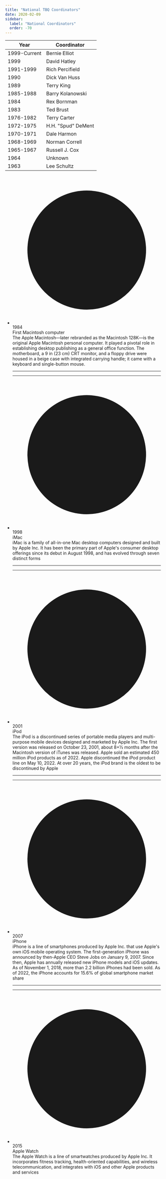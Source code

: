 ```yaml
---
title: "National TBQ Coordinators"
date: 2020-02-09
sidebar:
  label: "National Coordinators"
  order: -70
---
```


| Year         | Coordinator        |
| ------------ | ------------------ |
| 1999-Current | Bernie Elliot      |
| 1999         | David Hatley       |
| 1991-1999    | Rich Percifield    |
| 1990         | Dick Van Huss      |
| 1989         | Terry King         |
| 1985-1988    | Barry Kolanowski   |
| 1984         | Rex Bornman        |
| 1983         | Ted Brust          |
| 1976-1982    | Terry Carter       |
| 1972-1975    | H.H. "Spud" DeMent |
| 1970-1971    | Dale Harmon        |
| 1968-1969    | Norman Correll     |
| 1965-1967    | Russell J. Cox     |
| 1964         | Unknown            |
| 1963         | Lee Schultz        |


<ul className="timeline timeline-snap-icon max-md:timeline-compact timeline-vertical">
  <li>
    <div className="timeline-middle">
      <svg
        xmlns="http://www.w3.org/2000/svg"
        viewBox="0 0 20 20"
        fill="currentColor"
        className="h-5 w-5"
      >
        <path
          fillRule="evenodd"
          d="M10 18a8 8 0 100-16 8 8 0 000 16zm3.857-9.809a.75.75 0 00-1.214-.882l-3.483 4.79-1.88-1.88a.75.75 0 10-1.06 1.061l2.5 2.5a.75.75 0 001.137-.089l4-5.5z"
          clipRule="evenodd"
        />
      </svg>
    </div>
    <div className="timeline-start mb-10 md:text-end">
      <time className="font-mono italic">1984</time>
      <div className="text-lg font-black">First Macintosh computer</div>
      The Apple Macintosh—later rebranded as the Macintosh 128K—is the original Apple Macintosh
      personal computer. It played a pivotal role in establishing desktop publishing as a general
      office function. The motherboard, a 9 in (23 cm) CRT monitor, and a floppy drive were housed
      in a beige case with integrated carrying handle; it came with a keyboard and single-button
      mouse.
    </div>
    <hr />
  </li>
  <li>
    <hr />
    <div className="timeline-middle">
      <svg
        xmlns="http://www.w3.org/2000/svg"
        viewBox="0 0 20 20"
        fill="currentColor"
        className="h-5 w-5"
      >
        <path
          fillRule="evenodd"
          d="M10 18a8 8 0 100-16 8 8 0 000 16zm3.857-9.809a.75.75 0 00-1.214-.882l-3.483 4.79-1.88-1.88a.75.75 0 10-1.06 1.061l2.5 2.5a.75.75 0 001.137-.089l4-5.5z"
          clipRule="evenodd"
        />
      </svg>
    </div>
    <div className="timeline-end md:mb-10">
      <time className="font-mono italic">1998</time>
      <div className="text-lg font-black">iMac</div>
      iMac is a family of all-in-one Mac desktop computers designed and built by Apple Inc. It has
      been the primary part of Apple's consumer desktop offerings since its debut in August 1998,
      and has evolved through seven distinct forms
    </div>
    <hr />
  </li>
  <li>
    <hr />
    <div className="timeline-middle">
      <svg
        xmlns="http://www.w3.org/2000/svg"
        viewBox="0 0 20 20"
        fill="currentColor"
        className="h-5 w-5"
      >
        <path
          fillRule="evenodd"
          d="M10 18a8 8 0 100-16 8 8 0 000 16zm3.857-9.809a.75.75 0 00-1.214-.882l-3.483 4.79-1.88-1.88a.75.75 0 10-1.06 1.061l2.5 2.5a.75.75 0 001.137-.089l4-5.5z"
          clipRule="evenodd"
        />
      </svg>
    </div>
    <div className="timeline-start mb-10 md:text-end">
      <time className="font-mono italic">2001</time>
      <div className="text-lg font-black">iPod</div>
      The iPod is a discontinued series of portable media players and multi-purpose mobile devices
      designed and marketed by Apple Inc. The first version was released on October 23, 2001, about
      8+1⁄2 months after the Macintosh version of iTunes was released. Apple sold an estimated 450
      million iPod products as of 2022. Apple discontinued the iPod product line on May 10, 2022. At
      over 20 years, the iPod brand is the oldest to be discontinued by Apple
    </div>
    <hr />
  </li>
  <li>
    <hr />
    <div className="timeline-middle">
      <svg
        xmlns="http://www.w3.org/2000/svg"
        viewBox="0 0 20 20"
        fill="currentColor"
        className="h-5 w-5"
      >
        <path
          fillRule="evenodd"
          d="M10 18a8 8 0 100-16 8 8 0 000 16zm3.857-9.809a.75.75 0 00-1.214-.882l-3.483 4.79-1.88-1.88a.75.75 0 10-1.06 1.061l2.5 2.5a.75.75 0 001.137-.089l4-5.5z"
          clipRule="evenodd"
        />
      </svg>
    </div>
    <div className="timeline-end md:mb-10">
      <time className="font-mono italic">2007</time>
      <div className="text-lg font-black">iPhone</div>
      iPhone is a line of smartphones produced by Apple Inc. that use Apple's own iOS mobile
      operating system. The first-generation iPhone was announced by then-Apple CEO Steve Jobs on
      January 9, 2007. Since then, Apple has annually released new iPhone models and iOS updates. As
      of November 1, 2018, more than 2.2 billion iPhones had been sold. As of 2022, the iPhone
      accounts for 15.6% of global smartphone market share
    </div>
    <hr />
  </li>
  <li>
    <hr />
    <div className="timeline-middle">
      <svg
        xmlns="http://www.w3.org/2000/svg"
        viewBox="0 0 20 20"
        fill="currentColor"
        className="h-5 w-5"
      >
        <path
          fillRule="evenodd"
          d="M10 18a8 8 0 100-16 8 8 0 000 16zm3.857-9.809a.75.75 0 00-1.214-.882l-3.483 4.79-1.88-1.88a.75.75 0 10-1.06 1.061l2.5 2.5a.75.75 0 001.137-.089l4-5.5z"
          clipRule="evenodd"
        />
      </svg>
    </div>
    <div className="timeline-start mb-10 md:text-end">
      <time className="font-mono italic">2015</time>
      <div className="text-lg font-black">Apple Watch</div>
      The Apple Watch is a line of smartwatches produced by Apple Inc. It incorporates fitness
      tracking, health-oriented capabilities, and wireless telecommunication, and integrates with
      iOS and other Apple products and services
    </div>
  </li>
</ul>